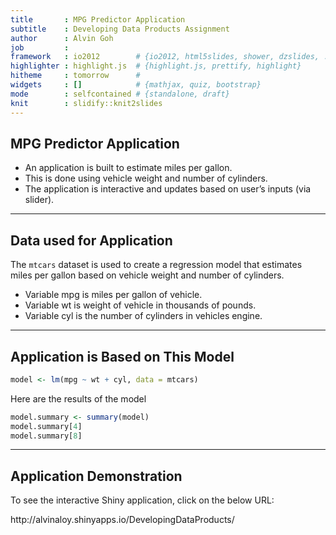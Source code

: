 ```yaml
---
title       : MPG Predictor Application
subtitle    : Developing Data Products Assignment
author      : Alvin Goh
job         : 
framework   : io2012        # {io2012, html5slides, shower, dzslides, ...}
highlighter : highlight.js  # {highlight.js, prettify, highlight}
hitheme     : tomorrow      # 
widgets     : []            # {mathjax, quiz, bootstrap}
mode        : selfcontained # {standalone, draft}
knit        : slidify::knit2slides
---
```


## MPG Predictor Application

- An application is built to estimate miles per gallon.
- This is done using vehicle weight and number of cylinders.
- The application is interactive and updates based on user's inputs (via slider).

---

## Data used for Application

The `mtcars` dataset is used to create a regression model that estimates miles per gallon based on vehicle weight and number of cylinders.

- Variable mpg is miles per gallon of vehicle.
- Variable wt is weight of vehicle in thousands of pounds.
- Variable cyl is the number of cylinders in vehicles engine.

---

## Application is Based on This Model
 
```r
model <- lm(mpg ~ wt + cyl, data = mtcars)
```

Here are the results of the model

```r
model.summary <- summary(model)
model.summary[4]
model.summary[8]
```

---

## Application Demonstration

To see the interactive Shiny application, click on the below URL:
 
http://alvinaloy.shinyapps.io/DevelopingDataProducts/

